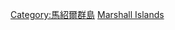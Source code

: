 {{catmore}}
{{Commonscat|Transport in the Marshall Islands}}

[[Category:馬紹爾群島|Category:馬紹爾群島]]
[[Category:大洋洲各国交通|Marshall Islands]]